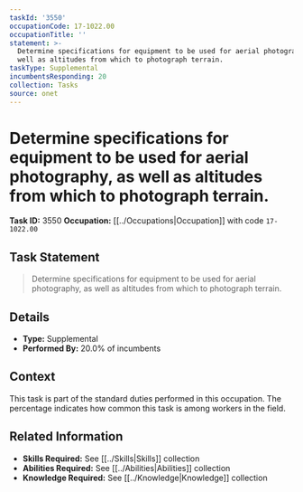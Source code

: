 ```yaml
---
taskId: '3550'
occupationCode: 17-1022.00
occupationTitle: ''
statement: >-
  Determine specifications for equipment to be used for aerial photography, as
  well as altitudes from which to photograph terrain.
taskType: Supplemental
incumbentsResponding: 20
collection: Tasks
source: onet
---
```

# Determine specifications for equipment to be used for aerial photography, as well as altitudes from which to photograph terrain.

**Task ID:** 3550
**Occupation:** [[../Occupations|Occupation]] with code `17-1022.00`

## Task Statement

> Determine specifications for equipment to be used for aerial photography, as well as altitudes from which to photograph terrain.

## Details

- **Type:** Supplemental
- **Performed By:** 20.0% of incumbents

## Context

This task is part of the standard duties performed in this occupation. The percentage indicates how common this task is among workers in the field.

## Related Information

- **Skills Required:** See [[../Skills|Skills]] collection
- **Abilities Required:** See [[../Abilities|Abilities]] collection
- **Knowledge Required:** See [[../Knowledge|Knowledge]] collection
